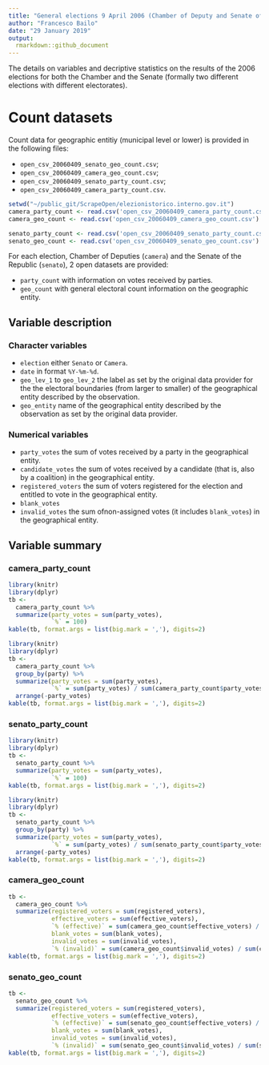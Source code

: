 ```yaml
---
title: "General elections 9 April 2006 (Chamber of Deputy and Senate of the Republic)"
author: "Francesco Bailo"
date: "29 January 2019"
output: 
  rmarkdown::github_document
---
```


The details on variables and decriptive statistics on the results of the 2006 elections for both the Chamber and the Senate (formally two different elections with different electorates).

# Count datasets

Count data for geographic entitiy (municipal level or lower) is provided in the following files:

* `open_csv_20060409_senato_geo_count.csv`;
* `open_csv_20060409_camera_geo_count.csv`;
* `open_csv_20060409_senato_party_count.csv`;
* `open_csv_20060409_camera_party_count.csv`.


```r
setwd("~/public_git/ScrapeOpen/elezionistorico.interno.gov.it")
camera_party_count <- read.csv('open_csv_20060409_camera_party_count.csv')
camera_geo_count <- read.csv('open_csv_20060409_camera_geo_count.csv')

senato_party_count <- read.csv('open_csv_20060409_senato_party_count.csv')
senato_geo_count <- read.csv('open_csv_20060409_senato_geo_count.csv')
```

For each election, Chamber of Deputies (`camera`) and the Senate of the Republic (`senato`), 2 open datasets are provided: 

* `party_count` with information on votes received by parties.
* `geo_count` with general electoral count information on the geographic entity.  

## Variable description

### Character variables
* `election` either `Senato` or `Camera`.
* `date` in format `%Y-%m-%d`.
* `geo_lev_1` to `geo_lev_2` the label as set by the original data provider for the the electoral boundaries (from larger to smaller) of the geographical entity described by the observation.
* `geo_entity` name of the geographical entity described by the observation as set by the original data provider.

### Numerical variables
* `party_votes` the sum of votes received by a party in the geographical entity.
* `candidate_votes` the sum of votes received by a candidate (that is, also by a coalition) in the geographical entity.
* `registered_voters` the sum of voters registered for the election and entitled to vote in the geographical entity.
* `blank_votes`
* `invalid_votes` the sum ofnon-assigned votes (it includes `blank_votes`) in the geographical entity.

## Variable summary

### camera_party_count

```r
library(knitr)
library(dplyr)
tb <- 
  camera_party_count %>%
  summarize(party_votes = sum(party_votes),
            `%` = 100)
kable(tb, format.args = list(big.mark = ','), digits=2)
```

```r
library(knitr)
library(dplyr)
tb <- 
  camera_party_count %>%
  group_by(party) %>%
  summarize(party_votes = sum(party_votes),
            `%` = sum(party_votes) / sum(camera_party_count$party_votes) * 100) %>%
  arrange(-party_votes)
kable(tb, format.args = list(big.mark = ','), digits=2)
```

### senato_party_count

```r
library(knitr)
library(dplyr)
tb <- 
  senato_party_count %>%
  summarize(party_votes = sum(party_votes),
            `%` = 100)
kable(tb, format.args = list(big.mark = ','), digits=2)
```

```r
library(knitr)
library(dplyr)
tb <- 
  senato_party_count %>%
  group_by(party) %>%
  summarize(party_votes = sum(party_votes),
            `%` = sum(party_votes) / sum(senato_party_count$party_votes) * 100) %>%
  arrange(-party_votes)
kable(tb, format.args = list(big.mark = ','), digits=2)
```

### camera_geo_count

```r
tb <-
  camera_geo_count %>%
  summarize(registered_voters = sum(registered_voters),
            effective_voters = sum(effective_voters),
            `% (effective)` = sum(camera_geo_count$effective_voters) / sum(camera_geo_count$registered_voters) * 100,
            blank_votes = sum(blank_votes),
            invalid_votes = sum(invalid_votes), 
            `% (invalid)` = sum(camera_geo_count$invalid_votes) / sum(camera_geo_count$effective_voters) * 100)
kable(tb, format.args = list(big.mark = ','), digits=2)

```

### senato_geo_count

```r
tb <-
  senato_geo_count %>%
  summarize(registered_voters = sum(registered_voters),
            effective_voters = sum(effective_voters),
            `% (effective)` = sum(senato_geo_count$effective_voters) / sum(senato_geo_count$registered_voters) * 100,
            blank_votes = sum(blank_votes),
            invalid_votes = sum(invalid_votes), 
            `% (invalid)` = sum(senato_geo_count$invalid_votes) / sum(senato_geo_count$effective_voters) * 100)
kable(tb, format.args = list(big.mark = ','), digits=2)

```



